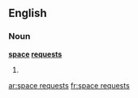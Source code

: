 ==English==

===Noun===
'''[[space]] [[request]]s'''

# {{plural of|[[space request]]}}

[[ar:space requests]]
[[fr:space requests]]